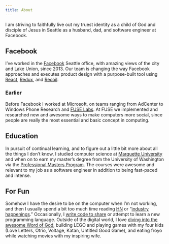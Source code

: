 ```yaml
---
title: About
---
```


I am striving to faithfully live out my truest identity as a child of God and disciple of Jesus in Seattle as a husband, dad, and software engineer at Facebook.

## Facebook

I&#8217;ve worked in the [Facebook](http://facebook.com/ianobermiller) Seattle office, with amazing views of the city and Lake Union, since 2013. Our team is changing the way Facebook approaches and executes product design with a purpose-built tool using [React](https://reactjs.org/), [Redux](https://redux.js.org/), and [Recoil](https://recoiljs.org/).

### Earlier

Before Facebook I worked at Microsoft, on teams ranging from AdCenter to Windows Phone Research and [FUSE Labs](https://en.wikipedia.org/wiki/microsoft_fuse_labs). At FUSE we implemented and researched new and awesome ways to make computers more social, since people are really the most essential and basic concept in computing.

## Education

In pursuit of continual learning, and to figure out a little bit more about all the things I don&#8217;t know, I studied computer science at [Marquette University](https://www.marquette.edu/) and when on to earn my master’s degree from the University of Washington via the [Professional Masters Program](https://www.cs.washington.edu/academics/pmp/). The courses were awesome and relevant to my job as a software engineer in addition to being fast-paced and intense.

## For Fun

Somehow I have the desire to be on the computer when I&#8217;m not working, and then I usually spend a bit too much time reading [HN](https://news.ycombinator.com/) or &#8220;[industry](https://react.statuscode.com/) [happenings](https://javascriptweekly.com/).&#8221; Occasionally, I [write code to share](https://github.com/ianobermiller) or attempt to learn a new programming language. Outside of the digital world, I love [diving into the awesome Word of God](https://my.bible.com/users/ianobermiller/highlights), building LEGO and playing games with my four kids (Love Letters, Otrio, Voltage, Katan, Untitled Good Game), and eating froyo while watching movies with my inspiring wife.
